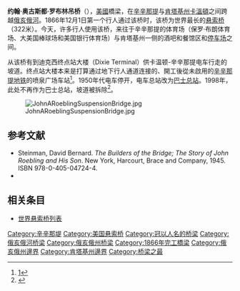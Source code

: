 {{Infobox NRHP | name =约翰·奥古斯都·罗布林吊桥
  | nrhp_type =nhl
  | image =CovingtonKY_JARoeblingBridge.jpg
  | location= [[辛辛那提|辛辛那提]]到[[卡温顿_(肯塔基州)|卡温顿 (肯塔基州)]]
  | lat_degrees = 39
  | lat_minutes = 5
  | lat_seconds = 32.03
  | lat_direction = N
  | long_degrees = 84
  | long_minutes = 30
  | long_seconds = 34.45
  | long_direction = W
  | built =1856
| architect= 约翰·奥古斯都·罗布林
 | added = 1975年5月15日
 | refnum=75000786<ref name="nris">{{NRISref|2007a}}</ref>
}}
'''约翰·奥古斯都·罗布林吊桥'''（{{lang-en|John A. Roebling Suspension Bridge}}），[[美國|美國]]橋梁，在[[辛辛那提|辛辛那提]]与[[肯塔基州|肯塔基州]][[卡温顿_(肯塔基州)|卡溫頓]]之间跨越[[俄亥俄河|俄亥俄河]]。1866年12月1日第一个行人通过该桥时，该桥为世界最长的[[悬索桥|悬索桥]]（322米）。今天，许多行人使用该桥，来往于辛辛那提的体育场（保罗·布朗体育场、大美国棒球场和美国银行体育场）与肯塔基州一侧的酒吧和餐馆区和[[停车场|停车场]]之间。

从该桥有到迪克西终点站大楼（Dixie Terminal）供卡温顿-辛辛那提电车行走的坡道。终点站大楼本来是打算通过地下行人通道连接{{citationneeded|臭名昭著}}的、開工後從未啟用的[[辛辛那提地铁|辛辛那提地铁]]的喷泉广场车站<ref>[http://www.cincinnati-transit.net/suspension.html]</ref>。1950年代电车停开，电车总站改为[[巴士总站|巴士总站]]。1998年，此处不再作为巴士总站，坡道被拆除<ref>{{cite web|url=http://www.waymarking.com/waymarks/WM3P3Y_DIXIE_TERMINAL_BUILDING_Cincinnati_Ohio |title=DIXIE TERMINAL BUILDING - Cincinnati, Ohio - American Guide Series on |publisher=Waymarking.com |date= |accessdate=2011-08-26}}</ref>。

[[Image:JohnARoeblingSuspensionBridge.jpg|thumb]]

==参考文献==
{{reflist}}
*Steinman, David Bernard. ''The Builders of the Bridge; The Story of John Roebling and His Son''. New York, Harcourt, Brace and Company, 1945. ISBN 978-0-405-04724-4.
* {{cite news|url=http://www.cincypost.com/living/1999/bridge032599.html|title=Bridging the century|work=The Cincinnati Post|publisher=E. W. Scripps Company|date=1999-03-25|archiveurl=https://web.archive.org/web/20070206103845/http://www.cincypost.com/living/1999/bridge032599.html|archivedate=2007-02-06|deadurl=yes}}

==相关条目==
*[[世界悬索桥列表|世界悬索桥列表]]

{{LongestBridge
| type = 悬索桥
| start = 1866
| end = 1869
| previous = 昆斯顿－刘易斯顿大桥
| mainspan_p = 317
| current = 约翰·奥古斯都·罗布林吊桥
| mainspan_c = 322
| next = 尼亚加拉·克利夫顿桥
| mainspan_n = 384
}}

[[Category:辛辛那堤|Category:辛辛那堤]]
[[Category:美国悬索桥|Category:美国悬索桥]]
[[Category:冠以人名的桥梁|Category:冠以人名的桥梁]]
[[Category:俄亥俄河桥梁|Category:俄亥俄河桥梁]]
[[Category:俄亥俄州桥梁|Category:俄亥俄州桥梁]]
[[Category:1866年完工橋梁|Category:1866年完工橋梁]]
[[Category:俄亥俄州邊界|Category:俄亥俄州邊界]]
[[Category:肯塔基州邊界|Category:肯塔基州邊界]]
[[Category:桥梁之最|Category:桥梁之最]]